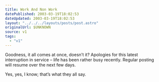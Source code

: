 ```yaml
---
title: Work And Non Work
datePublished: 2003-03-19T18:02:53
dateUpdated: 2003-03-19T18:02:53
layout: "../../../layouts/posts/post.astro"
originalUrl: $UNKNOWN
source: v1
tags:
  - "v1"
---
```


Goodness, it all comes at once, doesn&#8217;t it? Apologies for this latest interruption in service &#8211; life has been rather busy recently. Regular posting will resume over the next few days.

Yes, yes, I know; that&#8217;s what they all say.
